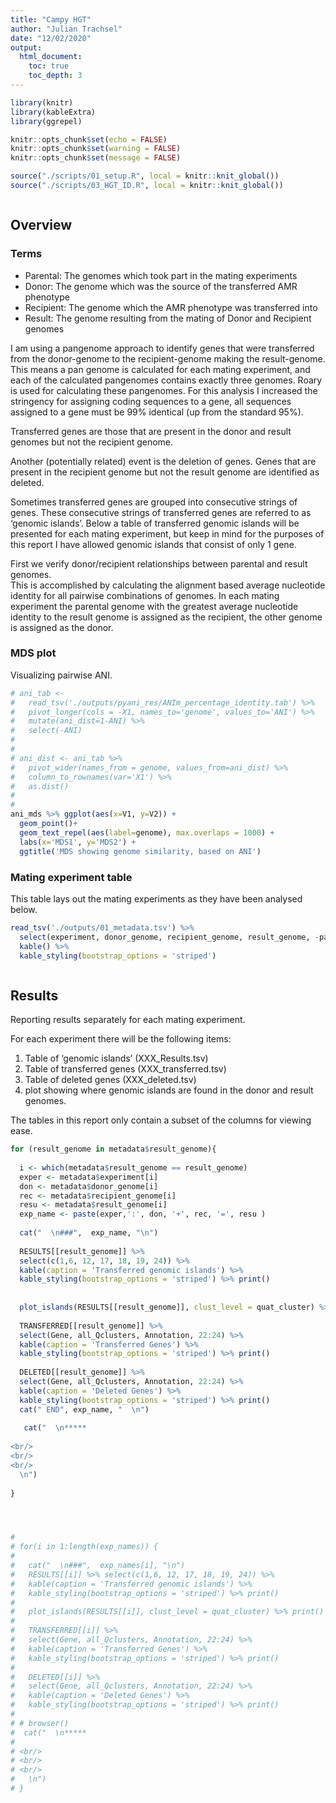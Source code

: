 ```yaml
---
title: "Campy HGT"
author: "Julian Trachsel"
date: "12/02/2020"
output:
  html_document:
    toc: true
    toc_depth: 3
---
```



```r
library(knitr)
library(kableExtra)
library(ggrepel)

knitr::opts_chunk$set(echo = FALSE)
knitr::opts_chunk$set(warning = FALSE)
knitr::opts_chunk$set(message = FALSE)

source("./scripts/01_setup.R", local = knitr::knit_global())
source("./scripts/03_HGT_ID.R", local = knitr::knit_global())



```

## Overview  
  
### Terms  
  
- Parental: The genomes which took part in the mating experiments  
- Donor: The genome which was the source of the transferred AMR phenotype  
- Recipient: The genome which the AMR phenotype was transferred into  
- Result: The genome resulting from the mating of Donor and Recipient genomes  
  
I am using a pangenome approach to identify genes that were transferred from the donor-genome to the recipient-genome making the result-genome.  This means a pan genome is calculated for each mating experiment, and each of the calculated pangenomes contains exactly three genomes.  Roary is used for calculating these pangenomes. For this analysis I increased the stringency for assigning coding sequences to a gene, all sequences assigned to a gene must be 99% identical (up from the standard 95%).  
  
  
Transferred genes are those that are present in the donor and result genomes but not the recipient genome.  

Another (potentially related) event is the deletion of genes.  Genes that are present in the recipient genome but not the result genome are identified as deleted.  


Sometimes transferred genes are grouped into consecutive strings of genes.  These consecutive strings of transferred genes are referred to as 'genomic islands'.  Below a table of transferred genomic islands will be presented for each mating experiment, but keep in mind for the purposes of this report I have allowed genomic islands that consist of only 1 gene.  




First we verify donor/recipient relationships between parental and result genomes.  
This is accomplished by calculating the alignment based average nucleotide identity for all pairwise combinations of genomes.  In each mating experiment the parental genome with the greatest average nucleotide identity to the result genome is assigned as the recipient, the other genome is assigned as the donor.  

### MDS plot  

Visualizing pairwise ANI.  

```r

# ani_tab <-
#   read_tsv('./outputs/pyani_res/ANIm_percentage_identity.tab') %>% 
#   pivot_longer(cols = -X1, names_to='genome', values_to='ANI') %>% 
#   mutate(ani_dist=1-ANI) %>%
#   select(-ANI)
# 
# 
# ani_dist <- ani_tab %>% 
#   pivot_wider(names_from = genome, values_from=ani_dist) %>% 
#   column_to_rownames(var='X1') %>%
#   as.dist()
# 
# 
ani_mds %>% ggplot(aes(x=V1, y=V2)) +
  geom_point()+
  geom_text_repel(aes(label=genome), max.overlaps = 1000) +
  labs(x='MDS1', y='MDS2') +
  ggtitle('MDS showing genome similarity, based on ANI')


```

### Mating experiment table   

This table lays out the mating experiments as they have been analysed below.  




```r

read_tsv('./outputs/01_metadata.tsv') %>%
  select(experiment, donor_genome, recipient_genome, result_genome, -pan_dir) %>% 
  kable() %>% 
  kable_styling(bootstrap_options = 'striped')



```

## Results  
  
Reporting results separately for each mating experiment.  
  
For each experiment there will be the following items:  
  
  1. Table of 'genomic islands' (XXX_Results.tsv)   
  2. Table of transferred genes  (XXX_transferred.tsv)
  3. Table of deleted genes  (XXX_deleted.tsv)
  4. plot showing where genomic islands are found in the donor and result genomes.  
  
  
The tables in this report only contain a subset of the columns for viewing ease.  


```r

for (result_genome in metadata$result_genome){
  
  i <- which(metadata$result_genome == result_genome)
  exper <- metadata$experiment[i]
  don <- metadata$donor_genome[i]
  rec <- metadata$recipient_genome[i]
  resu <- metadata$result_genome[i]
  exp_name <- paste(exper,':', don, '+', rec, '=', resu )
  
  cat("  \n###",  exp_name, "\n")
  
  RESULTS[[result_genome]] %>% 
  select(c(1,6, 12, 17, 18, 19, 24)) %>% 
  kable(caption = 'Transferred genomic islands') %>% 
  kable_styling(bootstrap_options = 'striped') %>% print()
    
    
  plot_islands(RESULTS[[result_genome]], clust_level = quat_cluster) %>% print()
  
  TRANSFERRED[[result_genome]] %>% 
  select(Gene, all_Qclusters, Annotation, 22:24) %>% 
  kable(caption = 'Transferred Genes') %>% 
  kable_styling(bootstrap_options = 'striped') %>% print()
    
  DELETED[[result_genome]] %>%
  select(Gene, all_Qclusters, Annotation, 22:24) %>% 
  kable(caption = 'Deleted Genes') %>% 
  kable_styling(bootstrap_options = 'striped') %>% print()
  cat(" END", exp_name, "  \n")
  
   cat("  \n*****  
  
<br/>  
<br/>  
<br/>  
  \n")
  
}




# 
# for(i in 1:length(exp_names)) {
#   
#   cat("  \n###",  exp_names[i], "\n")
#   RESULTS[[i]] %>% select(c(1,6, 12, 17, 18, 19, 24)) %>% 
#   kable(caption = 'Transferred genomic islands') %>% 
#   kable_styling(bootstrap_options = 'striped') %>% print()
# 
#   plot_islands(RESULTS[[i]], clust_level = quat_cluster) %>% print()
# 
#   TRANSFERRED[[i]] %>%
#   select(Gene, all_Qclusters, Annotation, 22:24) %>% 
#   kable(caption = 'Transferred Genes') %>% 
#   kable_styling(bootstrap_options = 'striped') %>% print()
# 
#   DELETED[[i]] %>%
#   select(Gene, all_Qclusters, Annotation, 22:24) %>% 
#   kable(caption = 'Deleted Genes') %>% 
#   kable_styling(bootstrap_options = 'striped') %>% print()
# 
# # browser()
#  cat("  \n*****  
#   
# <br/>  
# <br/>  
# <br/>  
#   \n")
# }
```